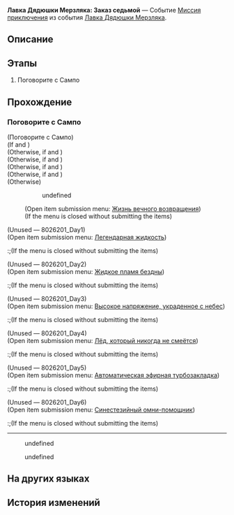 {{Дополнить|Диалоги.}}
{{Миссия Инфобокс
|id              = 8026207
|Название        = 
|Изображение     = Миссия Освоения Лавка Дядюшки Мерзляка Заказ седьмой.png
|Тип             = Миссия приключения
|События         = Лавка Дядюшки Мерзляка
|Глава           = 
|Условия         = Завершена [[Миссия приключения]] ''[[Лавка Дядюшки Мерзляка: Заказ шестой]]''
|Персонажи       = Первопроходец; Сампо
|СтартЛокация    = Административный район
|Мир             = Ярило-VI
|Локации         = Административный район
|Предыдущая      = Лавка Дядюшки Мерзляка: Заказ шестой
|Следующая       = 
|Награды         = Кредиты*1 000
}}
'''Лавка Дядюшки Мерзляка: Заказ седьмой''' — Событие [[Миссия приключения]] из события [[Лавка Дядюшки Мерзляка]].

==Описание==
{{Описание|<!--официальное описание из Перекрёстка судеб-->}}

==Этапы==
# Поговорите с Сампо

==Прохождение==
{{Дополнить}}

===Поговорите с Сампо===
{{Описание миссии|локация=Административный район|Сампо собирается добавить новые сокровища на полки... Но для этого ему нужна ваша помощь.}}
{{Диалог Начало}}

;(Поговорите с Сампо)
;(If {{cx}}<!--SubMission Finish: 802620103--> and {{cx}}<!--SubMission not Finish: 802620201-->)
:<!--Unknown TalkSentence: 802620501-->
:<!--Unknown TalkSentence: 802620502-->
;(Otherwise, if {{cx}}<!--SubMission Finish: 802620203--> and {{cx}}<!--SubMission not Finish: 802620301-->)
:<!--Unknown TalkSentence: 802620901-->
;(Otherwise, if {{cx}}<!--SubMission Finish: 802620303--> and {{cx}}<!--SubMission not Finish: 802620401-->)
:<!--Unknown TalkSentence: 802621301-->
;(Otherwise, if {{cx}}<!--SubMission Finish: 802620403--> and {{cx}}<!--SubMission not Finish: 802620501-->)
:<!--Unknown TalkSentence: 802621701-->
;(Otherwise, if {{cx}}<!--SubMission Finish: 802620503--> and {{cx}}<!--SubMission not Finish: 802620601-->)
:<!--Unknown TalkSentence: 802622101-->
:<!--Unknown TalkSentence: 802622102-->
;(Otherwise)
:<!--Unknown TalkSentence: 802622601-->
::{{Диалог|Стрелка}} undefined
:;(Open item submission menu&colon; [[Mr. Cold Feet's Pop-Up Shop/Product Plan#Жизнь вечного возвращения|Жизнь вечного возвращения]])
:;(If the menu is closed without submitting the items)
:<!--Unknown TalkSentence: 802620101-->

;(Unused &mdash; 8026201_Day1)
;(Open item submission menu&colon; [[Mr. Cold Feet's Pop-Up Shop/Product Plan#Легендарная жидкость|Легендарная жидкость]])
:;(If the menu is closed without submitting the items)
:<!--Unknown TalkSentence: 802620101-->

;(Unused &mdash; 8026201_Day2)
;(Open item submission menu&colon; [[Mr. Cold Feet's Pop-Up Shop/Product Plan#Жидкое пламя бездны|Жидкое пламя бездны]])
:;(If the menu is closed without submitting the items)
:<!--Unknown TalkSentence: 802620101-->

;(Unused &mdash; 8026201_Day3)
;(Open item submission menu&colon; [[Mr. Cold Feet's Pop-Up Shop/Product Plan#Высокое напряжение, украденное с небес|Высокое напряжение, украденное с небес]])
:;(If the menu is closed without submitting the items)
:<!--Unknown TalkSentence: 802620101-->

;(Unused &mdash; 8026201_Day4)
;(Open item submission menu&colon; [[Mr. Cold Feet's Pop-Up Shop/Product Plan#Лёд, который никогда не смеётся|Лёд, который никогда не смеётся]])
:;(If the menu is closed without submitting the items)
:<!--Unknown TalkSentence: 802620101-->

;(Unused &mdash; 8026201_Day5)
;(Open item submission menu&colon; [[Mr. Cold Feet's Pop-Up Shop/Product Plan#Автоматическая эфирная турбозакладка|Автоматическая эфирная турбозакладка]])
:;(If the menu is closed without submitting the items)
:<!--Unknown TalkSentence: 802620101-->

;(Unused &mdash; 8026201_Day6)
;(Open item submission menu&colon; [[Mr. Cold Feet's Pop-Up Shop/Product Plan#Синестезийный омни-помощник|Синестезийный омни-помощник]])
:;(If the menu is closed without submitting the items)
:<!--Unknown TalkSentence: 802620101-->
----
<!--Unknown TalkSentence: 802622801-->
:{{Диалог|Стрелка}} undefined
:{{Диалог|Стрелка}} undefined
<!--Unknown TalkSentence: 802622803-->
<!--Unknown TalkSentence: 802622806-->
<!--Unknown TalkSentence: 802622807-->
<!--Unknown TalkSentence: 802622808-->
{{Диалог Конец}}

==На других языках==
{{На других языках
|en   = Mr. Cold Feet's Pop-Up Shop: Transaction 7
|zhs  = 寒腿叔叔的小店·第七单
|zht  = 寒腿叔叔的小店•第七單
|ja   = コールドフットマート・第7回
|ko   = 춥다리 아저씨의 가게·7차 주문
|es   = Tienda del Sr. Pies Fríos: Pedido 7
|fr   = Boutique de monsieur Patfroide - Transaction 7
|ru   = Лавка Дядюшки Мерзляка: Заказ седьмой
|th   = ร้านคุณชายขาแข็ง: รายการที่ 7
|vi   = Tiệm Quý Ngài Chân Lạnh - Đơn Hàng 7
|de   = Herr Kaltfuß’ Laden: Transaktion 7
|id   = Toko Tuan Kaki Dingin: Transaksi 7
|pt   = Loja do Sr. Pé-Frio: Transação 7
}}

==История изменений==
{{История изменений|2.7}}
